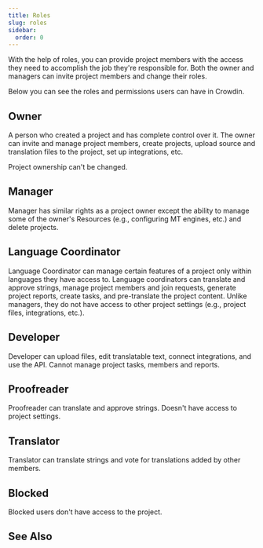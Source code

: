 ```yaml
---
title: Roles
slug: roles
sidebar:
  order: 0
---
```



With the help of roles, you can provide project members with the access they need to accomplish the job they're responsible for. Both the owner and managers can invite project members and change their roles.

Below you can see the roles and permissions users can have in Crowdin.

## Owner

A person who created a project and has complete control over it. The owner can invite and manage project members, create projects, upload source and translation files to the project, set up integrations, etc.

<Aside>
  Project ownership can't be changed.
</Aside>

## Manager

Manager has similar rights as a project owner except the ability to manage some of the owner's Resources (e.g., configuring MT engines, etc.) and delete projects.

## Language Coordinator

Language Coordinator can manage certain features of a project only within languages they have access to. Language coordinators can translate and approve strings, manage project members and join requests, generate project reports, create tasks, and pre-translate the project content. Unlike managers, they do not have access to other project settings (e.g., project files, integrations, etc.).

## Developer

Developer сan upload files, edit translatable text, connect integrations, and use the API. Cannot manage project tasks, members and reports.

## Proofreader

Proofreader can translate and approve strings. Doesn't have access to project settings.

## Translator

Translator can translate strings and vote for translations added by other members.

## Blocked

Blocked users don't have access to the project.

## See Also

<LinkCard
  title="Changing Roles"
  href="/project-members/#changing-role"
/>
